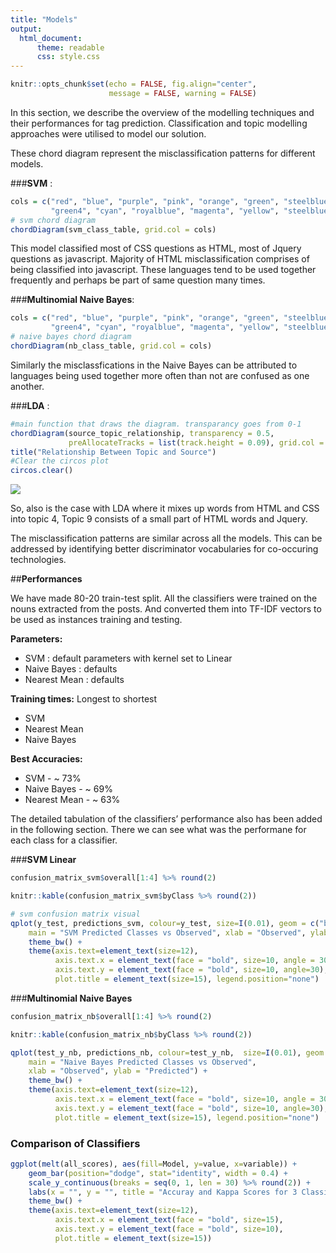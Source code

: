 ```yaml
---
title: "Models"
output: 
  html_document:
      theme: readable
      css: style.css
---
```


```r
knitr::opts_chunk$set(echo = FALSE, fig.align="center",
                      message = FALSE, warning = FALSE)
```



In this section, we describe the overview of the modelling techniques and their performances for tag prediction. Classification and topic modelling approaches were utilised  to model our solution.


These chord diagram represent the misclassification patterns for different models.


###**SVM** :
```r

cols = c("red", "blue", "purple", "pink", "orange", "green", "steelblue1",
         "green4", "cyan", "royalblue", "magenta", "yellow", "steelblue4", "blue4", "olivedrab")
# svm chord diagram
chordDiagram(svm_class_table, grid.col = cols)
```


This model classified most of CSS questions as HTML, most of Jquery questions as javascript. Majority of HTML misclassification comprises of being classified into javascript. These languages tend to be used together frequently and perhaps be part of same question many times.


###**Multinomial Naive Bayes**:

```r
cols = c("red", "blue", "purple", "pink", "orange", "green", "steelblue1",
         "green4", "cyan", "royalblue", "magenta", "yellow", "steelblue4", "blue4", "olivedrab")
# naive bayes chord diagram
chordDiagram(nb_class_table, grid.col = cols)
```

Similarly the misclassfications in the Naive Bayes can be attributed to languages being used together more often than not are confused as one another. 


###**LDA** :
```r
#main function that draws the diagram. transparancy goes from 0-1
chordDiagram(source_topic_relationship, transparency = 0.5,
             preAllocateTracks = list(track.height = 0.09), grid.col = grid.col)
title("Relationship Between Topic and Source")
#Clear the circos plot
circos.clear()
```

![](plots/LDA.jpeg)

So, also is the case with LDA where it mixes up words from HTML and CSS into topic 4, Topic 9 consists of a small part of HTML words and Jquery. 

The misclassification patterns are similar across all the models. This can be addressed by identifying better discriminator vocabularies for co-occuring technologies.

##**Performances**

We have made 80-20 train-test split.
All the classifiers were trained on the nouns extracted from the posts. 
And converted them into TF-IDF vectors to be used as instances training and testing.

**Parameters:**

 * SVM : default parameters with kernel set to Linear
 * Naive Bayes : defaults
 * Nearest Mean : defaults

**Training times:**
Longest to shortest 

 * SVM 
 * Nearest Mean 
 * Naive Bayes

**Best Accuracies:**

 * SVM - ~ 73%
 * Naive Bayes - ~ 69%
 * Nearest Mean - ~ 63%



The detailed tabulation of the classifiers' performance also has been added in the following section. There we can see what was the performane for each class for a classifier.

###**SVM Linear**

```r
confusion_matrix_svm$overall[1:4] %>% round(2)
```

```r
knitr::kable(confusion_matrix_svm$byClass %>% round(2))
```

```r
# svm confusion matrix visual
qplot(y_test, predictions_svm, colour=y_test, size=I(0.01), geom = c("boxplot", "jitter"),
    main = "SVM Predicted Classes vs Observed", xlab = "Observed", ylab = "Predicted") + 
    theme_bw() +
    theme(axis.text=element_text(size=12),
          axis.text.x = element_text(face = "bold", size=10, angle = 30),
          axis.text.y = element_text(face = "bold", size=10, angle=30),
          plot.title = element_text(size=15), legend.position="none")
```


###**Multinomial Naive Bayes**

```r
confusion_matrix_nb$overall[1:4] %>% round(2)
```

```r
knitr::kable(confusion_matrix_nb$byClass %>% round(2))
```


```r
qplot(test_y_nb, predictions_nb, colour=test_y_nb,  size=I(0.01), geom = c("boxplot", "jitter"), 
    main = "Naive Bayes Predicted Classes vs Observed", 
    xlab = "Observed", ylab = "Predicted") + 
    theme_bw() +
    theme(axis.text=element_text(size=12),
          axis.text.x = element_text(face = "bold", size=10, angle = 30),
          axis.text.y = element_text(face = "bold", size=10, angle=30),
          plot.title = element_text(size=15), legend.position="none")
```

### **Comparison of Classifiers**

```r
ggplot(melt(all_scores), aes(fill=Model, y=value, x=variable)) + 
    geom_bar(position="dodge", stat="identity", width = 0.4) +
    scale_y_continuous(breaks = seq(0, 1, len = 30) %>% round(2)) +
    labs(x = "", y = "", title = "Accuray and Kappa Scores for 3 Classifiers") +
    theme_bw() +
    theme(axis.text=element_text(size=12),
          axis.text.x = element_text(face = "bold", size=15),
          axis.text.y = element_text(face = "bold", size=10),
          plot.title = element_text(size=15))
```

